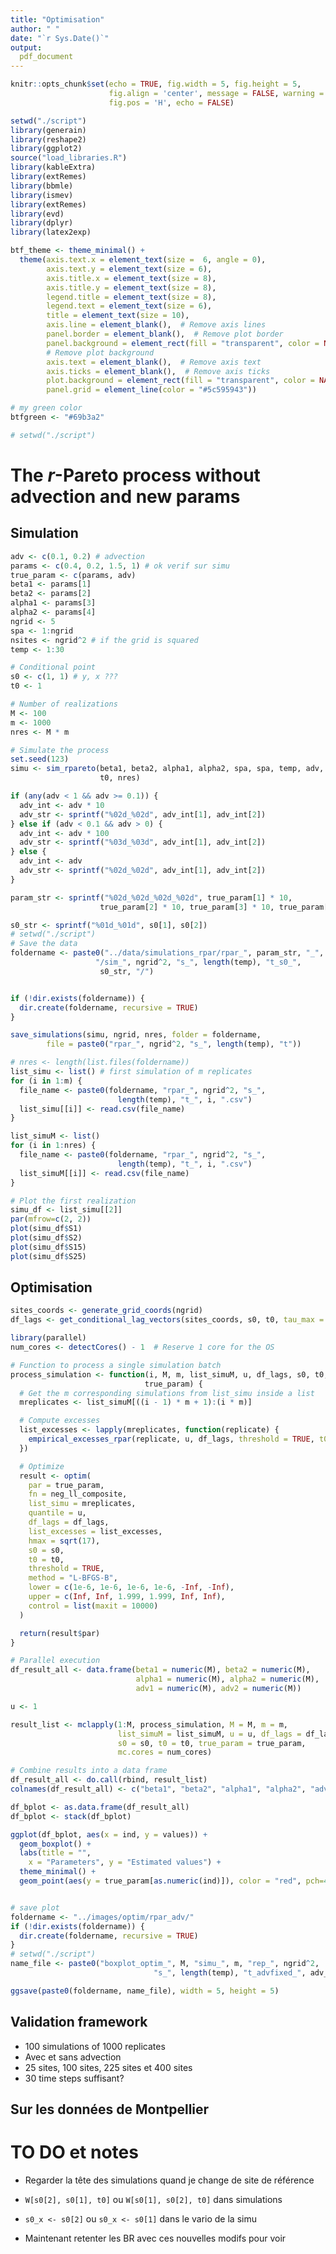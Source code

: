 ```yaml
---
title: "Optimisation"
author: " "
date: "`r Sys.Date()`" 
output:
  pdf_document
---
```


```r
knitr::opts_chunk$set(echo = TRUE, fig.width = 5, fig.height = 5,
                      fig.align = 'center', message = FALSE, warning = FALSE,
                      fig.pos = 'H', echo = FALSE)

```


```r
setwd("./script")
library(generain) 
library(reshape2)
library(ggplot2)
source("load_libraries.R")
library(kableExtra)
library(extRemes)
library(bbmle)
library(ismev)
library(extRemes)
library(evd)
library(dplyr)
library(latex2exp)

btf_theme <- theme_minimal() +
  theme(axis.text.x = element_text(size =  6, angle = 0),
        axis.text.y = element_text(size = 6),
        axis.title.x = element_text(size = 8),
        axis.title.y = element_text(size = 8),
        legend.title = element_text(size = 8),
        legend.text = element_text(size = 6),
        title = element_text(size = 10),
        axis.line = element_blank(),  # Remove axis lines
        panel.border = element_blank(),  # Remove plot border
        panel.background = element_rect(fill = "transparent", color = NA),
        # Remove plot background
        axis.text = element_blank(),  # Remove axis text
        axis.ticks = element_blank(),  # Remove axis ticks
        plot.background = element_rect(fill = "transparent", color = NA),
        panel.grid = element_line(color = "#5c595943"))

# my green color
btfgreen <- "#69b3a2"

# setwd("./script")
```



# The $r$-Pareto process without advection and new params

## Simulation

```r
adv <- c(0.1, 0.2) # advection
params <- c(0.4, 0.2, 1.5, 1) # ok verif sur simu
true_param <- c(params, adv)
beta1 <- params[1]
beta2 <- params[2]
alpha1 <- params[3]
alpha2 <- params[4]
ngrid <- 5
spa <- 1:ngrid
nsites <- ngrid^2 # if the grid is squared
temp <- 1:30

# Conditional point
s0 <- c(1, 1) # y, x ???
t0 <- 1

# Number of realizations
M <- 100
m <- 1000
nres <- M * m

# Simulate the process
set.seed(123)
simu <- sim_rpareto(beta1, beta2, alpha1, alpha2, spa, spa, temp, adv, s0,
                    t0, nres)

if (any(adv < 1 && adv >= 0.1)) {
  adv_int <- adv * 10
  adv_str <- sprintf("%02d_%02d", adv_int[1], adv_int[2])
} else if (adv < 0.1 && adv > 0) {
  adv_int <- adv * 100
  adv_str <- sprintf("%03d_%03d", adv_int[1], adv_int[2])
} else {
  adv_int <- adv
  adv_str <- sprintf("%02d_%02d", adv_int[1], adv_int[2])
}

param_str <- sprintf("%02d_%02d_%02d_%02d", true_param[1] * 10,
                    true_param[2] * 10, true_param[3] * 10, true_param[4] * 10)

s0_str <- sprintf("%01d_%01d", s0[1], s0[2])
# setwd("./script")
# Save the data
foldername <- paste0("../data/simulations_rpar/rpar_", param_str, "_", adv_str,
                   "/sim_", ngrid^2, "s_", length(temp), "t_s0_",
                    s0_str, "/")


if (!dir.exists(foldername)) {
  dir.create(foldername, recursive = TRUE)
}

save_simulations(simu, ngrid, nres, folder = foldername,
        file = paste0("rpar_", ngrid^2, "s_", length(temp), "t"))

# nres <- length(list.files(foldername))
list_simu <- list() # first simulation of m replicates
for (i in 1:m) {
  file_name <- paste0(foldername, "rpar_", ngrid^2, "s_",
                        length(temp), "t_", i, ".csv")
  list_simu[[i]] <- read.csv(file_name)
}

list_simuM <- list()
for (i in 1:nres) {
  file_name <- paste0(foldername, "rpar_", ngrid^2, "s_",
                        length(temp), "t_", i, ".csv")
  list_simuM[[i]] <- read.csv(file_name)
}

# Plot the first realization
simu_df <- list_simu[[2]]
par(mfrow=c(2, 2))
plot(simu_df$S1)
plot(simu_df$S2)
plot(simu_df$S15)
plot(simu_df$S25)
```

## Optimisation

```r
sites_coords <- generate_grid_coords(ngrid)
df_lags <- get_conditional_lag_vectors(sites_coords, s0, t0, tau_max = 10)
```

```r
library(parallel)
num_cores <- detectCores() - 1  # Reserve 1 core for the OS

# Function to process a single simulation batch
process_simulation <- function(i, M, m, list_simuM, u, df_lags, s0, t0, 
                              true_param) {
  # Get the m corresponding simulations from list_simu inside a list
  mreplicates <- list_simuM[((i - 1) * m + 1):(i * m)]

  # Compute excesses
  list_excesses <- lapply(mreplicates, function(replicate) {
    empirical_excesses_rpar(replicate, u, df_lags, threshold = TRUE, t0 = t0)
  })

  # Optimize
  result <- optim(
    par = true_param,
    fn = neg_ll_composite,
    list_simu = mreplicates,
    quantile = u,
    df_lags = df_lags,
    list_excesses = list_excesses,
    hmax = sqrt(17),
    s0 = s0,
    t0 = t0,
    threshold = TRUE,
    method = "L-BFGS-B",
    lower = c(1e-6, 1e-6, 1e-6, 1e-6, -Inf, -Inf),
    upper = c(Inf, Inf, 1.999, 1.999, Inf, Inf),
    control = list(maxit = 10000)
  )

  return(result$par)
}

# Parallel execution
df_result_all <- data.frame(beta1 = numeric(M), beta2 = numeric(M),
                            alpha1 = numeric(M), alpha2 = numeric(M),
                            adv1 = numeric(M), adv2 = numeric(M))

u <- 1

result_list <- mclapply(1:M, process_simulation, M = M, m = m,
                        list_simuM = list_simuM, u = u, df_lags = df_lags,
                        s0 = s0, t0 = t0, true_param = true_param,
                        mc.cores = num_cores)

# Combine results into a data frame
df_result_all <- do.call(rbind, result_list)
colnames(df_result_all) <- c("beta1", "beta2", "alpha1", "alpha2", "adv1", "adv2")

df_bplot <- as.data.frame(df_result_all)
df_bplot <- stack(df_bplot)

ggplot(df_bplot, aes(x = ind, y = values)) +
  geom_boxplot() +
  labs(title = "",
    x = "Parameters", y = "Estimated values") +
  theme_minimal() +
  geom_point(aes(y = true_param[as.numeric(ind)]), color = "red", pch=4) 


# save plot
foldername <- "../images/optim/rpar_adv/"
if (!dir.exists(foldername)) {
  dir.create(foldername, recursive = TRUE)
}
# setwd("./script")
name_file <- paste0("boxplot_optim_", M, "simu_", m, "rep_", ngrid^2,
                                "s_", length(temp), "t_advfixed_", adv_str, ".png")

ggsave(paste0(foldername, name_file), width = 5, height = 5)

```



## Validation framework

 - 100 simulations of 1000 replicates
 - Avec et sans advection
 - 25 sites, 100 sites, 225 sites et 400 sites
 - 30 time steps suffisant?

## Sur les données de Montpellier



# TO DO et notes 

- Regarder la tête des simulations quand je change de site de référence

- `W[s0[2], s0[1], t0]` ou `W[s0[1], s0[2], t0]` dans simulations

- `s0_x <- s0[2]` ou `s0_x <- s0[1]` dans le vario de la simu

- Maintenant retenter les BR avec ces nouvelles modifs pour voir

